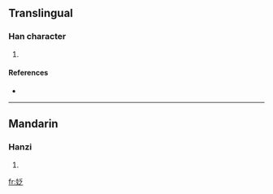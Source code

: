 ==Translingual==

===Han character===
{{Han char|rn=38|rad=女|as=05|sn=8|four=|canj=女竹戈人 (VHIO)}}

# {{defn|Han|sort=女05}}

====References====
* {{Han ref|kx=0258.030|dkj=06152|dj=0523.110|hdz=21032.070|uh=59C2|ud=22978}}

----

==Mandarin==

===Hanzi===
{{cmn-hanzi|pin=[[fá]] ([[fa2]]), [[wēi]] ([[wei1]])|wg=fa<sup>2</sup>, wei<sup>1</sup>}}

# {{defn|Mandarin}}

[[fr:姂]]